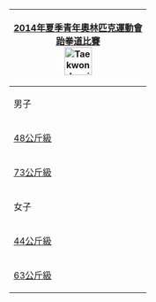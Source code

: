 {| class="infobox" style="padding:0.3em; margin-left:15px; border:1px solid #B8C7D9; background:#f5faff; font-size:90%; line-height:1.5em"
|- style="background:#cedff2; text-align:center;"
!colspan="3"|[[2014年夏季青年奧林匹克運動會]]<br/>[[2014年夏季青年奧林匹克運動會跆拳道比賽|跆拳道比賽]]<br/>[[Image:Taekwondo pictogram.svg|50px]]
|- style="background:#deeaf6; text-align:center;"
|colspan="3"|男子
|- style="text-align:right;"
|[[2014年夏季青年奧林匹克運動會男子48公斤級跆拳道比賽|48公斤級]]
|[[2014年夏季青年奧林匹克運動會男子55公斤級跆拳道比賽|55公斤級]]
|[[2014年夏季青年奧林匹克運動會男子63公斤級跆拳道比賽|63公斤級]]
|- style="text-align:right;"
|[[2014年夏季青年奧林匹克運動會男子73公斤級跆拳道比賽|73公斤級]]
|[[2014年夏季青年奧林匹克運動會男子73公斤以上級跆拳道比賽|73公斤以上級]]
|
|- style="background:#deeaf6; text-align:center;"
|colspan="3"|女子
|- style="text-align:right;"
|[[2014年夏季青年奧林匹克運動會女子44公斤級跆拳道比賽|44公斤級]]
|[[2014年夏季青年奧林匹克運動會女子49公斤級跆拳道比賽|49公斤級]]
|[[2014年夏季青年奧林匹克運動會女子55公斤級跆拳道比賽|55公斤級]]
|- style="text-align:right;"
|[[2014年夏季青年奧林匹克運動會女子63公斤級跆拳道比賽|63公斤級]]
|[[2014年夏季青年奧林匹克運動會女子63公斤以上級跆拳道比賽|63公斤以上級]]
|
|}<noinclude>
[[Category:2014年夏季青年奧林匹克運動會比賽項目導航模板|{{PAGENAME}}]]
</noinclude>